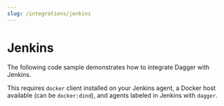 ```yaml
---
slug: /integrations/jenkins
---
```


# Jenkins

The following code sample demonstrates how to integrate Dagger with Jenkins.

This requires `docker` client installed on your Jenkins agent, a Docker host available (can be `docker:dind`), and agents labeled in Jenkins with `dagger`.

```groovy title="Jenkinsfile" file=./snippets/Jenkinsfile
```
